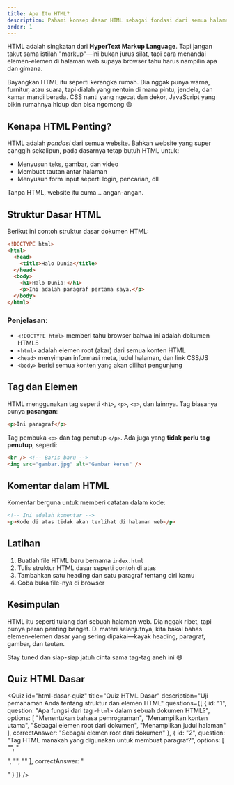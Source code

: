 ```yaml
---
title: Apa Itu HTML?
description: Pahami konsep dasar HTML sebagai fondasi dari semua halaman web.
order: 1
---
```



HTML adalah singkatan dari **HyperText Markup Language**. Tapi jangan takut sama istilah "markup"—ini bukan jurus silat, tapi cara menandai elemen-elemen di halaman web supaya browser tahu harus nampilin apa dan gimana.

Bayangkan HTML itu seperti kerangka rumah. Dia nggak punya warna, furnitur, atau suara, tapi dialah yang nentuin di mana pintu, jendela, dan kamar mandi berada. CSS nanti yang ngecat dan dekor, JavaScript yang bikin rumahnya hidup dan bisa ngomong 😄

## Kenapa HTML Penting?

HTML adalah *pondasi* dari semua website. Bahkan website yang super canggih sekalipun, pada dasarnya tetap butuh HTML untuk:

- Menyusun teks, gambar, dan video
- Membuat tautan antar halaman
- Menyusun form input seperti login, pencarian, dll

Tanpa HTML, website itu cuma... angan-angan.

## Struktur Dasar HTML

Berikut ini contoh struktur dasar dokumen HTML:

```html
<!DOCTYPE html>
<html>
  <head>
    <title>Halo Dunia</title>
  </head>
  <body>
    <h1>Halo Dunia!</h1>
    <p>Ini adalah paragraf pertama saya.</p>
  </body>
</html>
```

### Penjelasan:

- `<!DOCTYPE html>` memberi tahu browser bahwa ini adalah dokumen HTML5
- `<html>` adalah elemen root (akar) dari semua konten HTML
- `<head>` menyimpan informasi meta, judul halaman, dan link CSS/JS
- `<body>` berisi semua konten yang akan dilihat pengunjung

## Tag dan Elemen

HTML menggunakan tag seperti `<h1>`, `<p>`, `<a>`, dan lainnya. Tag biasanya punya **pasangan**:

```html
<p>Ini paragraf</p>
```

Tag pembuka `<p>` dan tag penutup `</p>`. Ada juga yang **tidak perlu tag penutup**, seperti:

```html
<br /> <!-- Baris baru -->
<img src="gambar.jpg" alt="Gambar keren" />
```

## Komentar dalam HTML

Komentar berguna untuk memberi catatan dalam kode:

```html
<!-- Ini adalah komentar -->
<p>Kode di atas tidak akan terlihat di halaman web</p>
```

## Latihan

1. Buatlah file HTML baru bernama `index.html`
2. Tulis struktur HTML dasar seperti contoh di atas
3. Tambahkan satu heading dan satu paragraf tentang diri kamu
4. Coba buka file-nya di browser

## Kesimpulan

HTML itu seperti tulang dari sebuah halaman web. Dia nggak ribet, tapi punya peran penting banget. Di materi selanjutnya, kita bakal bahas elemen-elemen dasar yang sering dipakai—kayak heading, paragraf, gambar, dan tautan.

Stay tuned dan siap-siap jatuh cinta sama tag-tag aneh ini 😄

## Quiz HTML Dasar

<Quiz
  id="html-dasar-quiz"
  title="Quiz HTML Dasar"
  description="Uji pemahaman Anda tentang struktur dan elemen HTML"
  questions={[
    {
      id: "1",
      question: "Apa fungsi dari tag `<html>` dalam sebuah dokumen HTML?",
      options: [
        "Menentukan bahasa pemrograman",
        "Menampilkan konten utama",
        "Sebagai elemen root dari dokumen",
        "Menampilkan judul halaman"
      ],
      correctAnswer: "Sebagai elemen root dari dokumen"
    },
    {
      id: "2",
      question: "Tag HTML manakah yang digunakan untuk membuat paragraf?",
      options: [
        "<para>",
        "<p>",
        "<paragraph>",
        "<text>"
      ],
      correctAnswer: "<p>"
    }
  ]}
/>

